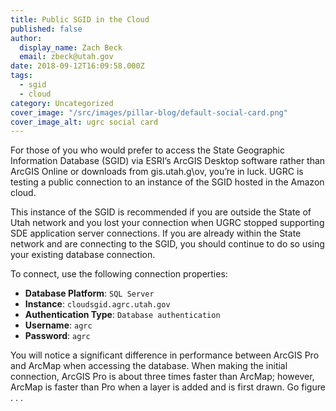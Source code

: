 ```yaml
---
title: Public SGID in the Cloud
published: false
author:
  display_name: Zach Beck
  email: zbeck@utah.gov
date: 2018-09-12T16:09:58.000Z
tags:
  - sgid
  - cloud
category: Uncategorized
cover_image: "/src/images/pillar-blog/default-social-card.png"
cover_image_alt: ugrc social card
---
```



For those of you who would prefer to access the State Geographic Information Database (SGID) via ESRI’s ArcGIS Desktop software rather than ArcGIS Online or downloads from gis.utah.g\ov, you’re in luck. UGRC is testing a public connection to an instance of the SGID hosted in the Amazon cloud.

This instance of the SGID is recommended if you are outside the State of Utah network and you lost your connection when UGRC stopped supporting SDE application server connections. If you are already within the State network and are connecting to the SGID, you should continue to do so using your existing database connection.

To connect, use the following connection properties:

- **Database Platform**: `SQL Server`
- **Instance**: `cloudsgid.agrc.utah.gov`
- **Authentication Type**: `Database authentication`
- **Username**: `agrc`
- **Password**: `agrc`

You will notice a significant difference in performance between ArcGIS Pro and ArcMap when accessing the database. When making the initial connection, ArcGIS Pro is about three times faster than ArcMap; however, ArcMap is faster than Pro when a layer is added and is first drawn. Go figure . . .

<Contacts subject={frontmatter.title} contactKey="sgid" />
